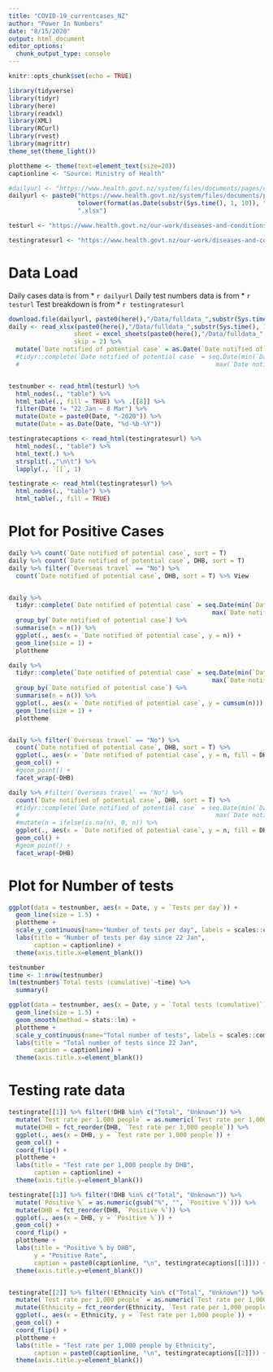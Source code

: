 ```yaml
---
title: "COVID-19_currentcases_NZ"
author: "Power In Numbers"
date: "8/15/2020"
output: html_document
editor_options: 
  chunk_output_type: console
---
```


```r
knitr::opts_chunk$set(echo = TRUE)
```

```r
library(tidyverse)
library(tidyr)
library(here)
library(readxl)
library(XML)
library(RCurl)
library(rvest)
library(magrittr)
theme_set(theme_light())
```

```r
plottheme <- theme(text=element_text(size=20))
captionline <- "Source: Ministry of Health"
```


```r

#dailyurl <- "https://www.health.govt.nz/system/files/documents/pages/covid-cases-16aug20.xlsx"
dailyurl <- paste0("https://www.health.govt.nz/system/files/documents/pages/covid-cases-",
                   tolower(format(as.Date(substr(Sys.time(), 1, 10)), "%d%b%y")),
                   ".xlsx")

testurl <- "https://www.health.govt.nz/our-work/diseases-and-conditions/covid-19-novel-coronavirus/covid-19-current-situation/covid-19-current-cases"

testingratesurl <- "https://www.health.govt.nz/our-work/diseases-and-conditions/covid-19-novel-coronavirus/covid-19-current-situation/covid-19-current-cases/covid-19-testing-rates-ethnicity-and-dhb"
```


# Data Load
Daily cases data is from
* `r dailyurl`
Daily test numbers data is from
* `r testurl`
Test breakdown is from
* `r testingratesurl`

```r
download.file(dailyurl, paste0(here(),"/Data/fulldata_",substr(Sys.time(), 1, 10), ".xlsx"), mode="wb")
daily <- read_xlsx(paste0(here(),"/Data/fulldata_",substr(Sys.time(), 1, 10), ".xlsx"),
                  sheet = excel_sheets(paste0(here(),"/Data/fulldata_",substr(Sys.time(), 1, 10), ".xlsx"))[1],
                  skip = 2) %>%
  mutate(`Date notified of potential case` = as.Date(`Date notified of potential case`)) #%>% 
  #tidyr::complete(`Date notified of potential case` = seq.Date(min(`Date notified of potential case`),
  #                                                      max(`Date notified of potential case`), by="day"))


testnumber <- read_html(testurl) %>% 
  html_nodes(., "table") %>% 
  html_table(., fill = TRUE) %>% .[[8]] %>% 
  filter(Date != "22 Jan – 8 Mar") %>% 
  mutate(Date = paste0(Date, "-2020")) %>% 
  mutate(Date = as.Date(Date, "%d-%b-%Y"))

testingratecaptions <- read_html(testingratesurl) %>% 
  html_nodes(., "table") %>% 
  html_text(.) %>% 
  strsplit(.,"\n\t") %>% 
  lapply(., `[[`, 1)

testingrate <- read_html(testingratesurl) %>% 
  html_nodes(., "table") %>% 
  html_table(., fill = TRUE)
```

# Plot for Positive Cases
```r
daily %>% count(`Date notified of potential case`, sort = T)
daily %>% count(`Date notified of potential case`, DHB, sort = T)
daily %>% filter(`Overseas travel` == "No") %>% 
  count(`Date notified of potential case`, DHB, sort = T) %>% View


daily %>% 
  tidyr::complete(`Date notified of potential case` = seq.Date(min(`Date notified of potential case`),
                                                        max(`Date notified of potential case`), by="day")) %>% 
  group_by(`Date notified of potential case`) %>% 
  summarise(n = n()) %>% 
  ggplot(., aes(x = `Date notified of potential case`, y = n)) +
  geom_line(size = 1) +
  plottheme

daily %>% 
  tidyr::complete(`Date notified of potential case` = seq.Date(min(`Date notified of potential case`),
                                                        max(`Date notified of potential case`), by="day")) %>% 
  group_by(`Date notified of potential case`) %>% 
  summarise(n = n()) %>% 
  ggplot(., aes(x = `Date notified of potential case`, y = cumsum(n))) +
  geom_line(size = 1) +
  plottheme


daily %>% filter(`Overseas travel` == "No") %>% 
  count(`Date notified of potential case`, DHB, sort = T) %>% 
  ggplot(., aes(x = `Date notified of potential case`, y = n, fill = DHB)) +
  geom_col() +
  #geom_point() +
  facet_wrap(~DHB)

daily %>% #filter(`Overseas travel` == "No") %>% 
  count(`Date notified of potential case`, DHB, sort = T) %>%
  #tidyr::complete(`Date notified of potential case` = seq.Date(min(`Date notified of potential case`),
  #                                                      max(`Date notified of potential case`), by="day")) %>%
  #mutate(n = ifelse(is.na(n), 0, n)) %>% 
  ggplot(., aes(x = `Date notified of potential case`, y = n, fill = DHB)) +
  geom_col() +
  #geom_point() +
  facet_wrap(~DHB)
```



# Plot for Number of tests
```r
ggplot(data = testnumber, aes(x = Date, y = `Tests per day`)) +
  geom_line(size = 1.5) +
  plottheme +
  scale_y_continuous(name="Number of tests per day", labels = scales::comma) +
  labs(title = "Number of tests per day since 22 Jan",
       caption = captionline) +
  theme(axis.title.x=element_blank())
```
```r
testnumber
time <- 1:nrow(testnumber)
lm(testnumber$`Total tests (cumulative)`~time) %>% 
  summary()

ggplot(data = testnumber, aes(x = Date, y = `Total tests (cumulative)`)) +
  geom_line(size = 1.5) +
  geom_smooth(method = stats::lm) +
  plottheme +
  scale_y_continuous(name="Total number of tests", labels = scales::comma) +
  labs(title = "Total number of tests since 22 Jan",
       caption = captionline) +
  theme(axis.title.x=element_blank())
```

# Testing rate data
```r
testingrate[[1]] %>% filter(!DHB %in% c("Total", "Unknown")) %>%
  mutate(`Test rate per 1,000 people` = as.numeric(`Test rate per 1,000 people`)) %>% 
  mutate(DHB = fct_reorder(DHB, `Test rate per 1,000 people`)) %>% 
  ggplot(., aes(x = DHB, y = `Test rate per 1,000 people`)) +
  geom_col() +
  coord_flip() +
  plottheme +
  labs(title = "Test rate per 1,000 people by DHB",
       caption = captionline) +
  theme(axis.title.y=element_blank())

testingrate[[1]] %>% filter(!DHB %in% c("Total", "Unknown")) %>%
  mutate(`Positive %` = as.numeric(gsub("%", "", `Positive %`))) %>% 
  mutate(DHB = fct_reorder(DHB, `Positive %`)) %>% 
  ggplot(., aes(x = DHB, y = `Positive %`)) +
  geom_col() +
  coord_flip() +
  plottheme +
  labs(title = "Positive % by DHB",
       y = "Positive Rate",
       caption = paste0(captionline, "\n", testingratecaptions[[1]])) +
  theme(axis.title.y=element_blank())


testingrate[[2]] %>% filter(!Ethnicity %in% c("Total", "Unknown")) %>%
  mutate(`Test rate per 1,000 people` = as.numeric(`Test rate per 1,000 people`)) %>% 
  mutate(Ethnicity = fct_reorder(Ethnicity, `Test rate per 1,000 people`)) %>% 
  ggplot(., aes(x = Ethnicity, y = `Test rate per 1,000 people`)) +
  geom_col() +
  coord_flip() +
  plottheme +
  labs(title = "Test rate per 1,000 people by Ethnicity",
       caption = paste0(captionline, "\n", testingratecaptions[[2]])) +
  theme(axis.title.y=element_blank())
```

